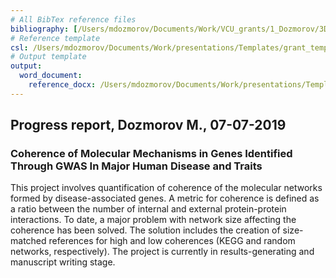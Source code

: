```yaml
---
# All BibTex reference files
bibliography: [/Users/mdozmorov/Documents/Work/VCU_grants/1_Dozmorov/3D_refs.bib,/Users/mdozmorov/Documents/Work/VCU_grants/1_Dozmorov/brain.bib,/Users/mdozmorov/Documents/Work/VCU_grants/1_Dozmorov/BRCA.bib,/Users/mdozmorov/Documents/Work/VCU_grants/1_Dozmorov/education.bib,/Users/mdozmorov/Documents/Work/VCU_grants/1_Dozmorov/enrichment.bib,/Users/mdozmorov/Documents/Work/VCU_grants/1_Dozmorov/networks.bib,/Users/mdozmorov/Documents/Work/VCU_grants/1_Dozmorov/statistics.bib]
# Reference template
csl: /Users/mdozmorov/Documents/Work/presentations/Templates/grant_template/styles.ref/genomebiology.csl
# Output template
output: 
  word_document:
    reference_docx: /Users/mdozmorov/Documents/Work/presentations/Templates/grant_template/styles.doc/NIH_grant_style.docx
---
```


## Progress report, Dozmorov M., 07-07-2019

### Coherence of Molecular Mechanisms in Genes Identified Through GWAS In Major Human Disease and Traits

This project involves quantification of coherence of the molecular networks formed by disease-associated genes. A metric for coherence is defined as a ratio between the number of internal and external protein-protein interactions. To date, a major problem with network size affecting the coherence has been solved. The solution includes the creation of size-matched references for high and low coherences (KEGG and random networks, respectively). The project is currently in results-generating and manuscript writing stage.
